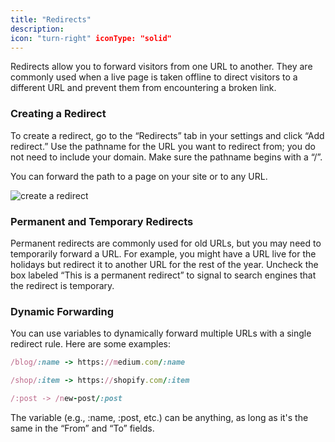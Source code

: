 ```yaml
---
title: "Redirects"
description:
icon: "turn-right" iconType: "solid"
---
```


Redirects allow you to forward visitors from one URL to another. They are commonly used when a live page is taken offline to direct visitors to a different URL and prevent them from encountering a broken link.

### **Creating a Redirect**

To create a redirect, go to the “Redirects” tab in your settings and click “Add redirect.” Use the pathname for the URL you want to redirect from; you do not need to include your domain. Make sure the pathname begins with a “/”.

You can forward the path to a page on your site or to any URL.

![create a redirect
](public/images/redirects/create-redirect.gif)

### **Permanent and Temporary Redirects**

Permanent redirects are commonly used for old URLs, but you may need to temporarily forward a URL. For example, you might have a URL live for the holidays but redirect it to another URL for the rest of the year. Uncheck the box labeled “This is a permanent redirect” to signal to search engines that the redirect is temporary.

### **Dynamic Forwarding**

You can use variables to dynamically forward multiple URLs with a single redirect rule. Here are some examples:

```ruby
/blog/:name -> https://medium.com/:name
```

```ruby
/shop/:item -> https://shopify.com/:item
```

```ruby
/:post -> /new-post/:post
```

The variable (e.g., :name, :post, etc.) can be anything, as long as it's the same in the “From” and “To” fields.
